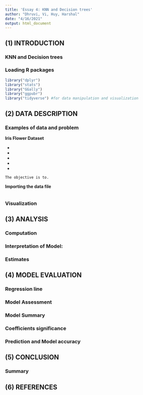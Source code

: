 ```yaml
---
title: 'Essay 4: KNN and Decision trees'
author: "Dhruvi, Vi, Huy, Harshal"
date: "4/16/2021"
output: html_document
---
```


## (1) INTRODUCTION

### KNN and Decision trees


### Loading R packages

```r
library("dplyr")
library("stats")
library("GGally")
library("ggpubr")
library("tidyverse") #for data manipulation and visualization
```

## (2) DATA DESCRIPTION

### Examples of data and problem

**Iris Flower Dataset**



+ 
+ 
+ 
+ 
+ 

`The objective is to.`

**Importing the data file**

```r

```



### Visualization



## (3) ANALYSIS

### Computation



### Interpretation of Model: 



### Estimates


  
## (4) MODEL EVALUATION

### Regression line


### Model Assessment 



### Model Summary



### Coefficients significance



### Prediction and Model accuracy


## (5) CONCLUSION

### Summary



## (6) REFERENCES

 